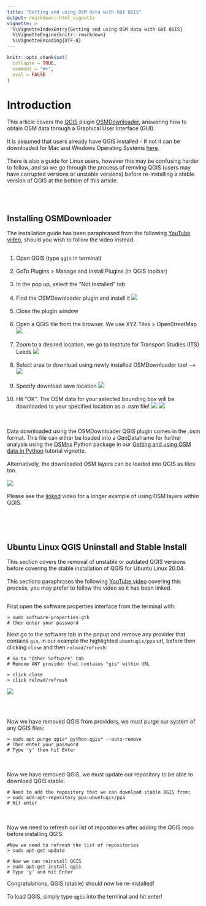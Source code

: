 ```yaml
---
title: "Getting and using OSM data with GUI QGIS"
output: rmarkdown::html_vignette
vignette: >
  %\VignetteIndexEntry{Getting and using OSM data with GUI QGIS}
  %\VignetteEngine{knitr::rmarkdown}
  %\VignetteEncoding{UTF-8}
---
```


```r
knitr::opts_chunk$set(
  collapse = TRUE,
  comment = "#>",
  eval = FALSE
)
```

# Introduction

This article covers the [QGIS](https://www.qgis.org/en/site/) plugin [OSMDownloader](https://plugins.qgis.org/plugins/OSMDownloader/), answering how to obtain OSM data through a Graphical User Interface (GUI).
<br><br>
It is assumed that users already have QGIS installed - If not it can be downloaded for Mac and Windows Operating Systems [here](https://qgis.org/en/site/forusers/download.html). 
<br><br>
There is also a guide for Linux users, however this may be confusing harder to follow, and so we go through the process of remving QGIS (users may have corrupted versions or unstable versions) before re-installing a stable version of QGIS at the bottom of this article.

<br><br>

## Installing OSMDownloader

The installation guide has been paraphrased from the following [YouTube video](https://www.youtube.com/watch?v=XKKpPeSQ9UU), should you wish to follow the video instead.
<br><br>

1. Open QGIS (type `qgis` in terminal)
<br><br>
2. GoTo Plugins > Manage and Install Plugins (in QGIS toolbar)
<br><br>
3. In the pop up,  select the "Not Installed" tab
<br><br>
4. Find the OSMDownloader plugin and install it
![](https://github.com/udsleeds/openinfraresults/releases/download/v0.1/Screenshot.from.2022-06-22.11-20-11.png) 
<br><br>
5. Close the plugin window
<br><br>
6. Open a QGIS tile from the browser. We use XYZ Tiles > OpenStreetMap
![](https://github.com/udsleeds/openinfraresults/releases/download/v0.1/Screenshot.from.2022-06-22.11-22-19.png) 
<br><br>
7. Zoom to a desired location, we go to Institute for Transport Studies (ITS) Leeds
![](https://github.com/udsleeds/openinfraresults/releases/download/v0.1/Screenshot.from.2022-06-22.11-29-39.png) 
<br><br>
8. Select area to download using newly installed OSMDownloader tool ---> ![](https://github.com/udsleeds/openinfraresults/releases/download/v0.1/Screenshot.from.2022-06-21.17-48-25.png)
<br><br>
9. Specify download save location
![](https://github.com/udsleeds/openinfraresults/releases/download/v0.1/Screenshot.from.2022-06-22.11-24-45.png) 
<br><br>
10. Hit "OK". The OSM data for your selected bounding box will be downloaded to your specified location as a .osm file!
![](https://github.com/udsleeds/openinfraresults/releases/download/v0.1/Screenshot.from.2022-06-22.11-25-58.png) 
![](https://github.com/udsleeds/openinfraresults/releases/download/v0.1/Screenshot.from.2022-06-22.11-28-04.png) 

<br><br>
Data downloaded using the OSMDownloader QGIS plugin comes in the .osm format. This file can either be loaded into a GeoDataframe for further analysis using the [OSMnx](https://github.com/gboeing/osmnx) Python package in our [Getting and using OSM data in Python](https://udsleeds.github.io/openinfra/articles/osm-python.html) tutorial vignette.
<br><br>
Alternatively, the downloaded OSM layers can be loaded into QGIS as tiles too.
<br><br>
![](https://github.com/udsleeds/openinfraresults/releases/download/v0.1/Screenshot.from.2022-06-22.11-38-13.png) 
<br><br>
Please see the [linked](https://www.youtube.com/watch?v=XKKpPeSQ9UU) video for a longer example of using OSM layers within QGIS. 

<br><br><br>

## Ubuntu Linux QGIS Uninstall and Stable Install

This section covers the removal of unstable or outdated QGIS versions before covering the stable installation of QGIS for Ubuntu Linux 20.04.
<br><br>
This sections paraphrases the following [YouTube video](https://www.youtube.com/watch?v=Zzhb8jnEEDI) covering this process, you may prefer to follow the video so it has been linked.
<br><br>

First open the software properties interface from the terminal with: 
```
> sudo software-properties-gtk
# then enter your password
```

Next go to the software tab in the popup and remove any provider that contains `gis`, in our example the highlighted `ubuntugis/ppa` url, before then clicking `close` and then `reload/refresh`:
```
# Go to "Other Software" tab
# Remove ANY provider that contains "gis" within URL 

> click close
> click reload/refresh

```
![](https://github.com/udsleeds/openinfraresults/releases/download/v0.1/Screenshot.from.2022-06-22.11-08-05.png) 

<br><br>

Now we have removed QGIS from providers, we must purge our system of any QGIS files:
```
> sudo apt purge qgis* python-qgis* --auto-remove
# Then enter your password
# Type 'y' then hit Enter
```
<br><br>
Now we have removed QGIS, we must update our repository to be able to download QGIS stable: 
```
# Need to add the repository that we can download stable QGIS from:
> sudo add-apt-repository ppa:ubuntugis/ppa
# Hit enter
```
<br><br>
Now we need to refresh our list of repositories after adding the QGIS repo before installing QGIS: 
```
#Now we need to refresh the list of repositories
> sudo apt-get update

# Now we can reinstall QGIS
> sudo apt-get install qgis
# Type 'y' and hit Enter
```
Congratulations, QGIS (stable) should now be re-installed!
<br><br>
To load QGIS, simply type `qgis` into the terminal and hit enter!

